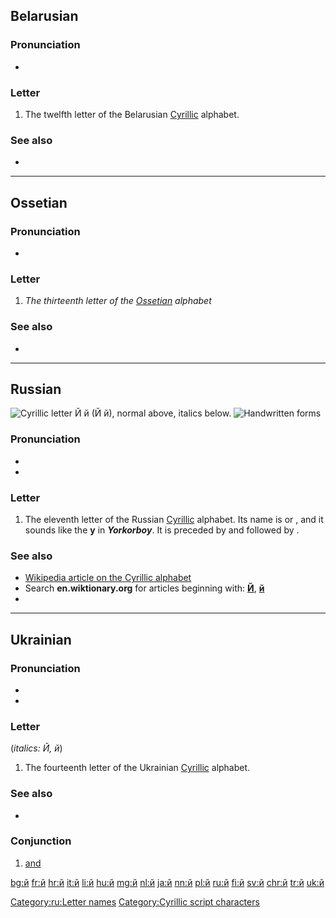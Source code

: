 {{character info/new}}
{{also|Appendix:Variations of "i"}}
==Belarusian==

===Pronunciation===
* {{IPA|[j]|lang=be}}

===Letter===
{{head|be|letter|lower case||upper case|Й}}

# The twelfth letter of the Belarusian [[Cyrillic]] alphabet.

===See also===
* {{list:Cyrillic script letters/be}}

----

==Ossetian==

===Pronunciation===
* {{qualifier|phoneme}} {{IPA|/j/|lang=os}}

===Letter===
{{head|os|letter|sc=Cyrl|upper case|Й}}

# ''The thirteenth letter of the [[Ossetian]] alphabet''

===See also===
* {{list:Cyrillic script letters/os}}

----

==Russian==
[[File:Cyrillic J.png|thumb|right|Cyrillic letter '''Й й'''<br/>
(''Й й''), normal above, italics below.]]
[[File:11-Russian alphabet-Й й.svg|thumb|Handwritten forms]]

===Pronunciation===
* {{ru-IPA}}
* {{audio|Ru-й.ogg|Audio|lang=ru}}

===Letter===
{{head|ru|letter|lower case||upper case|Й}}

# The eleventh letter of the Russian [[Cyrillic]] alphabet. Its name is {{l|ru|и́ кра́ткое||short i}} or {{l|ru|ий}}, and it sounds like the '''y''' in '''''Y'''ork'' or ''bo'''y'''''. It is preceded by {{l|ru|и|И}} and followed by {{l|ru|к|К}}.

===See also===
* [[w:Cyrillic alphabet|Wikipedia article on the Cyrillic alphabet]]
* Search '''en.wiktionary.org''' for articles beginning with: '''[http://en.wiktionary.org/w/index.php?title=Special%3AAllpages&from=%D0%99&namespace=0 Й]''', '''[http://en.wiktionary.org/w/index.php?title=Special%3AAllpages&from=%D0%B9&namespace=0 й]'''
* {{list:Cyrillic script letters/ru}}

[[Category:ru:Letter names]]

----

==Ukrainian==

===Pronunciation===
* {{IPA|[j]|lang=uk}}
* {{audio|Uk-й.ogg|Audio|lang=uk}}

===Letter===
{{head|uk|letter|lower case||upper case|Й}} (''italics: Й, й'')

# The fourteenth letter of the Ukrainian [[Cyrillic]] alphabet.

===See also===
* {{list:Cyrillic script letters/uk}}

===Conjunction===
{{head|uk|conjunction}}

# [[and]]

[[Category:Cyrillic script characters]]

[[bg:й]]
[[fr:й]]
[[hr:й]]
[[it:й]]
[[li:й]]
[[hu:й]]
[[mg:й]]
[[nl:й]]
[[ja:й]]
[[nn:й]]
[[pl:й]]
[[ru:й]]
[[fi:й]]
[[sv:й]]
[[chr:й]]
[[tr:й]]
[[uk:й]]